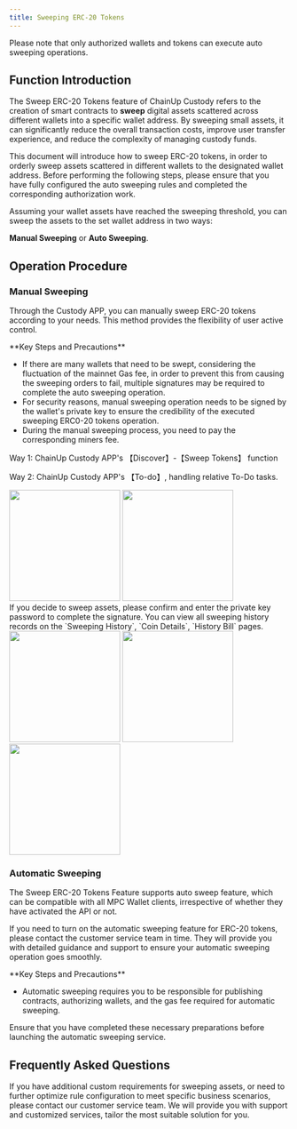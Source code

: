 ```yaml
---
title: Sweeping ERC-20 Tokens
---
```


<Note>
Please note that only authorized wallets and tokens can execute auto sweeping operations.
</Note>

##  Function Introduction
The Sweep ERC-20 Tokens feature of ChainUp Custody refers to the creation of smart contracts to **sweep** digital assets scattered across different wallets into a specific wallet address. By sweeping small assets, it can significantly reduce the overall transaction costs, improve user transfer experience, and reduce the complexity of managing custody funds.

This document will introduce how to sweep ERC-20 tokens, in order to orderly sweep assets scattered in different wallets to the designated wallet address. Before performing the following steps, please ensure that you have fully configured the auto sweeping rules and completed the corresponding authorization work.

Assuming your wallet assets have reached the sweeping threshold, you can sweep the assets to the set wallet address in two ways:

**Manual Sweeping** or **Auto Sweeping**.

##  Operation Procedure

### Manual Sweeping

Through the Custody APP, you can manually sweep ERC-20 tokens according to your needs. This method provides the flexibility of user active control.

<Warning>
**Key Steps and Precautions**

- If there are many wallets that need to be swept, considering the fluctuation of the mainnet Gas fee, in order to prevent this from causing the sweeping orders to fail, multiple signatures may be required to complete the auto sweeping operation.
- For security reasons, manual sweeping operation needs to be signed by the wallet's private key to ensure the credibility of the executed sweeping ERC0-20 tokens operation.
- During the manual sweeping process, you need to pay the corresponding miners fee.

</Warning>

<Steps>
<Step title="Open the Manual Sweeping Function">
Way 1: ChainUp Custody APP's 【Discover】-【Sweep Tokens】 function

Way 2: ChainUp Custody APP's 【To-do】, handling relative To-Do tasks.

<div className="w-full flex items-center justify-center">
<CardGroup cols={2}>
    <img src="/images/user-guide/appcon.png" width="200"/>
    <img src="/images/user-guide/todo1.png" width="200"/>
    </CardGroup>
</div>


</Step>
<Step title="Confirm Sweeping Operation">
    If you decide to sweep assets, please confirm and enter the private key password to complete the signature.
</Step>

<Step title="Contract Sweeping History">
You can view all sweeping history records on the `Sweeping History`, `Coin Details`, `History Bill` pages.
    <div className="w-full flex items-center justify-center">
    <CardGroup cols={3}>
    <img src="/images/user-guide/his1.png" width="200"/>
    <img src="/images/user-guide/his2.png" width="200"/>
     <img src="/images/user-guide/his3.png" width="200"/>
    </CardGroup>
    </div>
</Step>

</Steps>

### Automatic Sweeping

The Sweep ERC-20 Tokens Feature supports auto sweep feature, which can be compatible with all MPC Wallet clients, irrespective of whether they have activated the API or not.

If you need to turn on the automatic sweeping feature for ERC-20 tokens, please contact the customer service team in time. They will provide you with detailed guidance and support to ensure your automatic sweeping operation goes smoothly.

<Warning>
**Key Steps and Precautions**

- Automatic sweeping requires you to be responsible for publishing contracts, authorizing wallets, and the gas fee required for automatic sweeping.

Ensure that you have completed these necessary preparations before launching the automatic sweeping service.

</Warning>

##  Frequently Asked Questions

<Accordion title="Can ChainUp Custody accommodate specific auto sweeping feature requirements?">
If you have additional custom requirements for sweeping assets, or need to further optimize rule configuration to meet specific business scenarios, please contact our customer service team. We will provide you with support and customized services, tailor the most suitable solution for you.
</Accordion>
